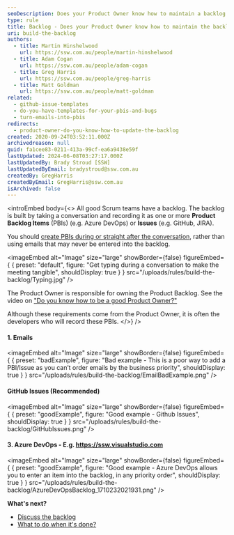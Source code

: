 ```yaml
---
seoDescription: Does your Product Owner know how to maintain a backlog effectively by recording conversations as Product Backlog Items (PBIs) or Issues?
type: rule
title: Backlog - Does your Product Owner know how to maintain the backlog?
uri: build-the-backlog
authors:
  - title: Martin Hinshelwood
    url: https://ssw.com.au/people/martin-hinshelwood
  - title: Adam Cogan
    url: https://ssw.com.au/people/adam-cogan
  - title: Greg Harris
    url: https://ssw.com.au/people/greg-harris
  - title: Matt Goldman
    url: https://ssw.com.au/people/matt-goldman
related:
  - github-issue-templates
  - do-you-have-templates-for-your-pbis-and-bugs
  - turn-emails-into-pbis
redirects:
  - product-owner-do-you-know-how-to-update-the-backlog
created: 2020-09-24T03:52:11.000Z
archivedreason: null
guid: fa1cee83-0211-413a-99cf-ea6a9438e59f
lastUpdated: 2024-06-08T03:27:17.000Z
lastUpdatedBy: Brady Stroud [SSW]
lastUpdatedByEmail: bradystroud@ssw.com.au
createdBy: GregHarris
createdByEmail: GregHarris@ssw.com.au
isArchived: false
---
```


<introEmbed
  body={<>
All good Scrum teams have a backlog. The backlog is built by taking a conversation and recording it as one or more **Product Backlog Items** (PBIs) (e.g. Azure DevOps) or **Issues** (e.g. GitHub, JIRA).

You should [create PBIs during or straight after the conversation](/report-bugs-and-suggestions), rather than using emails that may never be entered into the backlog.


<imageEmbed
  alt="Image"
  size="large"
  showBorder={false}
  figureEmbed={ {
    preset: "default",
    figure: "Get typing during a conversation to make the meeting tangible",
    shouldDisplay: true
  } }
  src="/uploads/rules/build-the-backlog/Typing.jpg"
/>

The Product Owner is responsible for owning the Product Backlog. See the video on ["Do you know how to be a good Product Owner?"](/do-you-know-the-how-to-be-a-good-product-owner)

Although these requirements come from the Product Owner, it is often the developers who will record these PBIs.
  </>}
/>
#### 1. Emails

<imageEmbed
  alt="Image"
  size="large"
  showBorder={false}
  figureEmbed={ {
    preset: "badExample",
    figure: "Bad example - This is a poor way to add a PBI/Issue as you can’t order emails by the business priority",
    shouldDisplay: true
  } }
  src="/uploads/rules/build-the-backlog/EmailBadExample.png"
/>

#### GitHub Issues (Recommended)

<imageEmbed
  alt="Image"
  size="large"
  showBorder={false}
  figureEmbed={ {
    preset: "goodExample",
    figure: "Good example - Github Issues",
    shouldDisplay: true
  } }
  src="/uploads/rules/build-the-backlog/GitHubIssues.png"
/>

#### 3. Azure DevOps - E.g. <https://ssw.visualstudio.com>

<imageEmbed
  alt="Image"
  size="large"
  showBorder={false}
  figureEmbed={ {
    preset: "goodExample",
    figure: "Good example - Azure DevOps allows you to enter an item into the backlog, in any priority order",
    shouldDisplay: true
  } }
  src="/uploads/rules/build-the-backlog/AzureDevOpsBacklog_1710232021931.png"
/>

**What's next?**

* [Discuss the backlog](/discuss-the-backlog)
* [What to do when it's done?](/dones-do-you-know-how-to-do-a-perfect-done-replying-to-a-bug)
